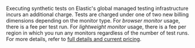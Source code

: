 
Executing synthetic tests on Elastic's global managed testing infrastructure incurs an additional charge. Tests are charged under one of two new billing dimensions depending on the monitor type. For _browser monitor_ usage, there is a fee per test run. For _lightweight monitor_ usage, there is a fee per region in which you run any monitors regardless of the number of test runs. For more details, refer to [full details and current pricing](https://www.elastic.co/pricing).